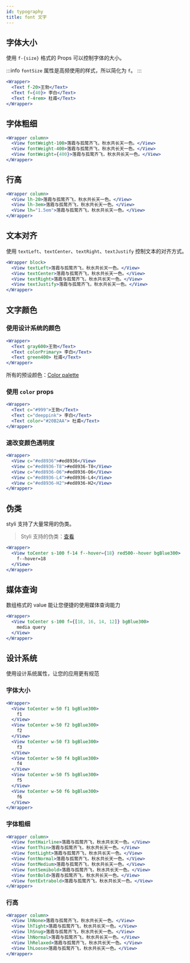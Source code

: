 ```yaml
---
id: typography
title: font 文字
---
```



## 字体大小

使用 `f-{size}` 格式的 Props 可以控制字体的大小。

:::info
`fontSize` 属性是高频使用的样式，所以简化为 `f`。
:::

```jsx live
<Wrapper>
  <Text f-20>王勃</Text>
  <Text f={40}> 李白</Text>
  <Text f-4rem> 杜甫</Text>
</Wrapper>
```

## 字体粗细

```jsx live
<Wrapper column>
  <View fontWeight-100>落霞与孤鹜齐飞，秋水共长天一色。</View>
  <View fontWeight-400>落霞与孤鹜齐飞，秋水共长天一色。</View>
  <View fontWeight={400}>落霞与孤鹜齐飞，秋水共长天一色。</View>
</Wrapper>
```

## 行高

```jsx live
<Wrapper column>
  <View lh-20>落霞与孤鹜齐飞，秋水共长天一色。</View>
  <View lh-3em>落霞与孤鹜齐飞，秋水共长天一色。</View>
  <View lh="1.5em">落霞与孤鹜齐飞，秋水共长天一色。</View>
</Wrapper>
```

## 文本对齐

使用 `textLeft`、`textCenter`、`textRight`、`textJustify` 控制文本的对齐方式。

```jsx live
<Wrapper block>
  <View textLeft>落霞与孤鹜齐飞，秋水共长天一色。</View>
  <View textCenter>落霞与孤鹜齐飞，秋水共长天一色。</View>
  <View textRight>落霞与孤鹜齐飞，秋水共长天一色。</View>
  <View textJustify>落霞与孤鹜齐飞，秋水共长天一色。</View>
</Wrapper>
```

## 文字颜色

### 使用设计系统的颜色

```jsx live
<Wrapper>
  <Text gray600>王勃</Text>
  <Text colorPrimary> 李白</Text>
  <Text green400> 杜甫</Text>
</Wrapper>
```

所有的预设颜色：[Color palette](/docs/design-system-color)

### 使用 `color` props

```jsx live
<Wrapper>
  <Text c="#999">王勃</Text>
  <Text c="deeppink"> 李白</Text>
  <Text color="#20B2AA"> 杜甫</Text>
</Wrapper>
```

### 速改变颜色透明度

```jsx live
<Wrapper>
  <View c="#ed8936">#ed8936</View>
  <View c="#ed8936-T8">#ed8936-T8</View>
  <View c="#ed8936-O6">#ed8936-O6</View>
  <View c="#ed8936-L4">#ed8936-L4</View>
  <View c="#ed8936-H2">#ed8936-H2</View>
</Wrapper>
```

## 伪类

styli 支持了大量常用的伪类。

> Styli 支持的伪类：[查看](/docs/pseudo)

```jsx live
<Wrapper>
  <View toCenter s-100 f-14 f--hover={18} red500--hover bgBlue300>
    f--hover=18
  </View>
</Wrapper>
```

## 媒体查询

数组格式的 value 能让您便捷的使用媒体查询能力

```jsx live
<Wrapper>
  <View toCenter s-100 f={[18, 16, 14, 12]} bgBlue300>
    media query
  </View>
</Wrapper>
```

## 设计系统

使用设计系统属性，让您的应用更有规范

### 字体大小

```jsx live
<Wrapper>
  <View toCenter w-50 f1 bgBlue300>
    f1
  </View>
  <View toCenter w-50 f2 bgBlue300>
    f2
  </View>
  <View toCenter w-50 f3 bgBlue300>
    f3
  </View>
  <View toCenter w-50 f4 bgBlue300>
    f4
  </View>
  <View toCenter w-50 f5 bgBlue300>
    f5
  </View>
  <View toCenter w-50 f6 bgBlue300>
    f6
  </View>
</Wrapper>
```

### 字体粗细

```jsx live
<Wrapper column>
  <View fontHairline>落霞与孤鹜齐飞，秋水共长天一色。</View>
  <View fontThin>落霞与孤鹜齐飞，秋水共长天一色。</View>
  <View fontLight>落霞与孤鹜齐飞，秋水共长天一色。</View>
  <View fontNormal>落霞与孤鹜齐飞，秋水共长天一色。</View>
  <View fontMedium>落霞与孤鹜齐飞，秋水共长天一色。</View>
  <View fontSemibold>落霞与孤鹜齐飞，秋水共长天一色。</View>
  <View fontBold>落霞与孤鹜齐飞，秋水共长天一色。</View>
  <View fontExtrabold>落霞与孤鹜齐飞，秋水共长天一色。</View>
</Wrapper>
```

### 行高

```jsx live
<Wrapper column>
  <View lhNone>落霞与孤鹜齐飞，秋水共长天一色。</View>
  <View lhTight>落霞与孤鹜齐飞，秋水共长天一色。</View>
  <View lhSnug>落霞与孤鹜齐飞，秋水共长天一色。</View>
  <View lhNormal>落霞与孤鹜齐飞，秋水共长天一色。</View>
  <View lhRelaxed>落霞与孤鹜齐飞，秋水共长天一色。</View>
  <View lhLoose>落霞与孤鹜齐飞，秋水共长天一色。</View>
</Wrapper>
```
